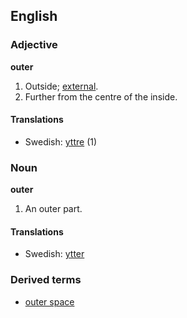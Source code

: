 ==English==

===Adjective===
'''outer'''
# Outside; [[external]].
# Further from the centre of the inside.

====Translations====
*Swedish: [[yttre]] (1)

===Noun===
'''outer'''
# An outer part.

====Translations====
*Swedish: [[ytter]]

===Derived terms===
*[[outer space]]